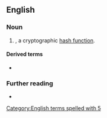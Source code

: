 ==English==

===Noun===
{{en-noun}}

# {{lb|en|cryptography}} {{initialism of|en|[[message|Message]] [[digest|Digest]] 5|nodot=1}}, a cryptographic [[hash function]].

====Derived terms====
* {{l|en|MD5-summed}}

===Further reading===
* {{pedialite}}

[[Category:English terms spelled with 5]]